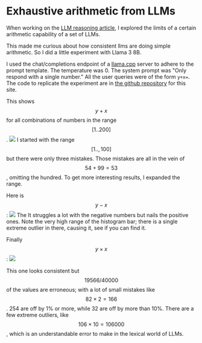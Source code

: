 # Exhaustive arithmetic from LLMs

When working on the [LLM reasoning article](../../writing/about/large-language-model-reasoning#exploring-their-limits), I explored the limits of a certain arithmetic capability of a set of LLMs.

This made me curious about how consistent llms are doing simple arithmetic. So I did a little experiment with Llama 3 8B.

I used the chat/completions endpoint of a [llama.cpp](https://github.com/ggerganov/llama.cpp) server to adhere to the prompt template. The temperature was 0.
The system prompt was "Only respond with a single number." All the user queries were of the form `y+x=`.
The code to replicate the experiment are in [the github repository](https://github.com/arnfaldur/arnaldur-be/tree/master/src/routes/experimenting/with/large-language-models-1/plots) for this site.

This shows $$y+x$$ for all combinations of numbers in the range $$[1..200]$$.
![](./plots/addition.png)
I started with the range $$[1..,100]$$ but there were only three mistakes. Those mistakes are all in the vein of $$54+99=53$$, omitting the hundred.
To get more interesting results, I expanded the range.

Here is $$y-x$$:
![](./plots/sub.png)
The It struggles a lot with the negative numbers but nails the positive ones.
Note the very high range of the histogram bar; there is a single extreme outlier in there, causing it, see if you can find it.

Finally $$y\times x$$:
![](./plots/mult.png)

This one looks consistent but $$19566/40000$$ of the values are erroneous; with a lot of small mistakes like $$82\times 2=166$$.
254 are off by 1% or more, while 32 are off by more than 10%.
There are a few extreme outliers, like $$106 \times 10 = 106000$$, which is an understandable error to make in the lexical world of LLMs.
